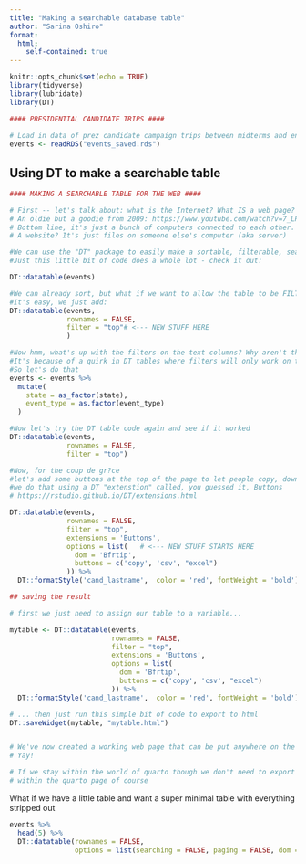 ```yaml
---
title: "Making a searchable database table"
author: "Sarina Oshiro"
format:
  html:
    self-contained: true
---
```


```r
knitr::opts_chunk$set(echo = TRUE)
library(tidyverse)
library(lubridate)
library(DT)

#### PRESIDENTIAL CANDIDATE TRIPS ####
   
# Load in data of prez candidate campaign trips between midterms and end of Jan
events <- readRDS("events_saved.rds")


```

## Using DT to make a searchable table

```r
#### MAKING A SEARCHABLE TABLE FOR THE WEB ####

# First -- let's talk about: what is the Internet? What IS a web page?
# An oldie but a goodie from 2009: https://www.youtube.com/watch?v=7_LPdttKXPc
# Bottom line, it's just a bunch of computers connected to each other. 
# A website? It's just files on someone else's computer (aka server)
```


```r
#We can use the "DT" package to easily make a sortable, filterable, searchable data table
#Just this little bit of code does a whole lot - check it out:

DT::datatable(events)

```


```r
#We can already sort, but what if we want to allow the table to be FILTERED too?
#It's easy, we just add:
DT::datatable(events, 
              rownames = FALSE, 
              filter = "top"# <--- NEW STUFF HERE
              )
```


```r
#Now hmm, what's up with the filters on the text columns? Why aren't they working?
#It's because of a quirk in DT tables where filters will only work on text that is converted to a factor
#So let's do that
events <- events %>% 
  mutate(
    state = as_factor(state),
    event_type = as.factor(event_type)
  )
```


```r
#Now let's try the DT table code again and see if it worked
DT::datatable(events, 
              rownames = FALSE, 
              filter = "top")
```


```r
#Now, for the coup de gr?ce
#let's add some buttons at the top of the page to let people copy, download, etc
#we do that using a DT "extenstion" called, you guessed it, Buttons
# https://rstudio.github.io/DT/extensions.html

DT::datatable(events, 
              rownames = FALSE, 
              filter = "top", 
              extensions = 'Buttons', 
              options = list(   # <--- NEW STUFF STARTS HERE
                dom = 'Bfrtip',
                buttons = c('copy', 'csv', "excel")
              )) %>%
  DT::formatStyle('cand_lastname',  color = 'red', fontWeight = 'bold')
```


```r
## saving the result

# first we just need to assign our table to a variable...

mytable <- DT::datatable(events, 
                         rownames = FALSE, 
                         filter = "top", 
                         extensions = 'Buttons', 
                         options = list(
                           dom = 'Bfrtip',
                           buttons = c('copy', 'csv', "excel")
                         )) %>%
  DT::formatStyle('cand_lastname',  color = 'red', fontWeight = 'bold') 

# ... then just run this simple bit of code to export to html
DT::saveWidget(mytable, "mytable.html")


# We've now created a working web page that can be put anywhere on the internet we choose
# Yay!

# If we stay within the world of quarto though we don't need to export it, we can just display it
# within the quarto page of course
```


What if we have a little table and want a super minimal table with everything stripped out
```r

events %>% 
  head(5) %>% 
  DT::datatable(rownames = FALSE, 
                options = list(searching = FALSE, paging = FALSE, dom = "tip")) 


```

